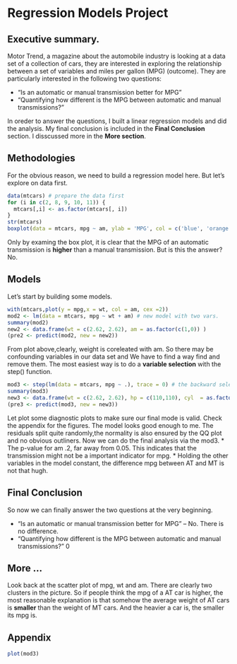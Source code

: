 Regression Models Project
========================================================
Executive summary.
--------------------------------------------------------
Motor Trend, a magazine about the automobile industry is looking at a data set of a collection of cars, they are interested in exploring the relationship between a set of variables and miles per gallon (MPG) 
(outcome). They are particularly interested in the following two questions:

* “Is an automatic or manual transmission better for MPG”
* “Quantifying how different is the MPG between automatic and manual transmissions?”

In oreder to answer the questions, I built a linear regression models and did the analysis. My final conclusion is included in the __Final Conclusion__ section. I disscussed more in the __More section__.

Methodologies
-------------------------------------------------------
For the obvious reason, we need to build a regression model here. But let's explore on data first.
```r
data(mtcars) # prepare the data first
for (i in c(2, 8, 9, 10, 11)) {
  mtcars[,i] <- as.factor(mtcars[, i])
}
str(mtcars)
boxplot(data = mtcars, mpg ~ am, ylab = 'MPG', col = c('blue', 'orange'))
```

Only by examing the box plot, it is clear that the MPG of an automatic transmission is __higher__ than a manual transmission. But is this the answer? No.

Models
---------------------------------------------------------
Let's start by building some models.
```r
with(mtcars,plot(y = mpg,x = wt, col = am, cex =2))
mod2 <- lm(data = mtcars, mpg ~ wt + am) # new model with two vars.
summary(mod2)
new2 <- data.frame(wt = c(2.62, 2.62), am = as.factor(c(1,0)) )
(pre2 <- predict(mod2, new = new2))
```

From plot above,clearly, weight is coreleated with am. So there may be confounding variables in our data set and We have to find a way find and remove them. The most easiest way is to do a __variable selection__ with the step() function.

```r
mod3 <- step(lm(data = mtcars, mpg ~ .), trace = 0) # the backward selection
summary(mod3)
new3 <- data.frame(wt = c(2.62, 2.62), hp = c(110,110), cyl  = as.factor(c(8,8)), am = as.factor(c(0,1)))
(pre3 <- predict(mod3, new = new3))
```

Let plot some diagnostic plots to make sure our final mode is valid. Check the appendix for the figures.
The model looks good enough to me. The residuals split quite randomly,the normality is also ensured by the QQ plot and no obvious outliners. Now we can do the final analysis via the mod3. * The p-value for am .2, far away from 0.05. This indicates that the transmission might not be a important indicator for mpg.
* Holding the other variables in the model constant, the difference mpg between AT and MT is not that hugh.

Final Conclusion
----------------------------------------------------------------
So now we can finally answer the two questions at the very beginning.

* “Is an automatic or manual transmission better for MPG” -- No. There is no difference.
* “Quantifying how different is the MPG between automatic and manual transmissions?” 0

More ...
-----------------------------------------------------------------
Look back at the scatter plot of mpg, wt and am. There are clearly two clusters in the picture. So if people think the mpg of a AT car is higher, the most reasonable explanation is that somehow the average weight of AT cars is __smaller__ than the weight of MT cars. And the heavier a car is, the smaller its mpg is.

Appendix
-------------------------------------------------------------
```r
plot(mod3)
```
